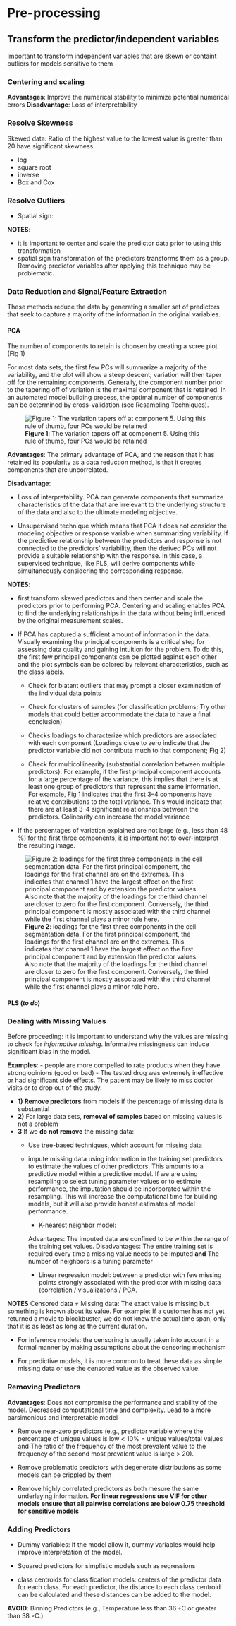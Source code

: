 # Pre-processing

## Transform the predictor/independent variables 

Important to transform independent variables that are skewn or containt outliers for models sensitive to them

### Centering and scaling

**Advantages**: Improve the numerical stability to minimize potential numerical errors
**Disadvantage**: Loss of interpretability

### Resolve Skewness 

Skewed data: Ratio of the highest value to the lowest value is greater than 20 have significant skewness.

- log
- square root
- inverse
- Box and Cox

### Resolve Outliers 

- Spatial sign:

**NOTES**: 

- it is important to center and scale the predictor data prior to using this transformation
- spatial sign transformation of the predictors transforms them as a group. Removing predictor variables after applying this technique may be problematic.


### Data Reduction and Signal/Feature Extraction

These methods reduce the data by generating a smaller set of predictors that seek to capture a majority of the information in the original variables.

#### PCA

The number of components to retain is choosen by creating a scree plot (Fig 1)

For most data sets, the first few PCs will summarize a majority of the variability, and the plot will show a steep descent; variation will then taper off for the remaining components. Generally, the component number prior to the tapering off of variation is the maximal component that is retained. In an automated model building process, the optimal number of components can be determined by cross-validation (see Resampling Techniques).

![**Figure 1**: The variation tapers off at component 5. Using this rule of thumb, four PCs would be retained](Images\scree plot.png)

**Advantages**: The primary advantage of PCA, and the reason that it has retained its popularity as a data reduction method, is that it creates components that are uncorrelated.

**Disadvantage**: 

- Loss of interpretability. PCA can generate components that summarize characteristics of the data that are irrelevant to the underlying structure of the data and also to the ultimate modeling objective.

- Unsupervised technique which means that PCA it does not consider the modeling objective or response variable when summarizing variability. If the predictive relationship between the predictors and response is not connected to the predictors’ variability, then the derived PCs will not provide a suitable relationship with the response. In this case, a supervised technique, like PLS, will derive components while simultaneously considering the corresponding response.


**NOTES**: 

- first transform skewed predictors and then center and scale the predictors prior to performing PCA. Centering and scaling enables PCA to find the underlying relationships in the data without being influenced by the original measurement scales.

- If PCA has captured a sufficient amount of information in the data. Visually examining the principal components is a critical step for assessing data quality and gaining intuition for the problem. To do this, the first few principal components can be plotted against each other and the plot symbols can be colored by relevant characteristics, such as the class labels. 

  - Check for blatant outliers that may prompt a closer examination of the individual data points
  
  - Check for clusters of samples (for classification problems; Try other models that could better accommodate the data to have a final conclusion)
  
  - Checks loadings to characterize which predictors are associated with each component (Loadings close to zero indicate that the predictor variable did not contribute much to that component; Fig 2)
  
  - Check for multicollinearity (substantial correlation between multiple predictors): For example, if the first principal component accounts for a large percentage of the variance, this implies that there is at least one group of predictors that represent the same information. For example, Fig 1 indicates that the first 3–4 components have relative contributions to the total variance. This would indicate that there are at least 3–4 significant relationships between the predictors. Colinearity can increase the model variance
  
- If the percentages of variation explained are not large (e.g., less than 48 %) for the first three components, it is important not to over-interpret the resulting image.

![**Figure 2**: loadings for the first three components in the cell segmentation data. For the first principal component, the loadings for the first channel are on the extremes. This indicates that channel 1 have the largest effect on the first principal component and by extension the predictor values. Also note that the majority of the loadings for the third channel are closer to zero for the first component. Conversely, the third principal component is mostly associated with the third channel while the first channel plays a minor role here.](Images/A plot of the loadings of the first three principal components.png)

  
#### PLS (*to do*)

### Dealing with Missing Values

Before proceeding: It is important to understand why the values are missing to check for *informative missing*. Informative missingness can induce significant bias in the model.

**Examples**: 
 - people are more compelled to rate products when they have strong opinions (good or bad)
 - The tested drug was extremely ineffective or had significant side effects. The patient may be likely to miss doctor visits or to drop out of the study.
 

- **1)** **Remove predictors** from models if the percentage of missing data is substantial
- **2)** For large data sets, **removal of samples** based on missing values is not a problem
- **3** If we **do not remove** the missing data:
  - Use tree-based techniques, which account for missing data
  - impute missing data using information in the training set predictors to estimate the values of other predictors. This amounts to a predictive model within a predictive model. If we are using resampling to select tuning parameter values or to estimate performance, the imputation should be incorporated within the resampling. This will increase the computational time for building models, but it will also provide honest estimates of model performance.
  
  
    - K-nearest neighbor model:
    
    Advantages: The imputed data are confined to be within the range of the training set values.
    Disadvantages: The entire training set is required every time a missing value needs to be imputed **and** The number of neighbors is a tuning parameter
    
    - Linear regression model: between a predictor with few missing points strongly associated with the predictor with missing data (correlation / visualizations / PCA. 
      


**NOTES** 
Censored data &#8800; Missing data: The exact value is missing but something is known about its value. For example: If a customer has not yet returned a movie to blockbuster, we do not know the actual time span, only that it is as least as long as the current duration.

- For inference models: the censoring is usually taken into account in a formal manner by making assumptions about the censoring mechanism

- For predictive models, it is more common to treat these data as simple missing data or use the censored value as the observed value.


### Removing Predictors

**Advantages**: Does not compromise the performance and stability of the model. Decreased computational time and complexity. Lead to a more parsimonious and interpretable model

- Remove near-zero predictors (e.g., predictor variable where the percentage of unique values is low < 10% = unique values/total values and The ratio of the frequency of the most prevalent value to the frequency of the second most prevalent value is large > 20). 

- Remove problematic predictors with degenerate distributions as some models can be crippled by them 

- Remove highly correlated predictors as both mesure the same underlaying information. **For linear regressions use VIF for other models ensure that all pairwise correlations are below 0.75 threshold for sensitive models**


### Adding Predictors

- Dummy variables: If the model allow it, dummy variables would help improve interpretation of the model.

- Squared predictors for simplistic models such as regressions

- class centroids for classification models: centers of the predictor data for each class. For each predictor, the distance to each class centroid can be calculated and these distances can be added to the model.

**AVOID**: Binning Predictors (e.g., Temperature less than 36 ◦C or greater than 38 ◦C.)